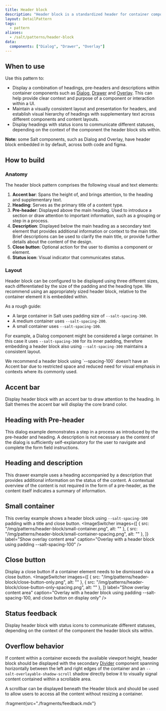 ```yaml
---
title: Header block
description: "Header block is a standardized header for container components and application regions, used to display various text elements depending on scenarios. Headings can also display accent and status to highlight messaging."
layout: DetailPattern
tags:
  - pattern
aliases:
  - /salt/patterns/header-block
data:
  components: ["Dialog", "Drawer", "Overlay"]
---
```


<Diagram
  src="/img/patterns/header-block/hero-shot.png"
  alt="Example header block. Displaying close action, status, preheader and description."
  border
/>

## When to use

Use this pattern to:

* Display a combination of headings, pre-headers and descriptions within container components such as [Dialog](/salt/components/dialog), [Drawer](/salt/components/drawer) and [Overlay](/salt/components/overlay). This can help provide clear context and purpose of a component or interaction within a UI.  
* Maintain a visually consistent layout and presentation for headers, and establish visual hierarchy of headings with supplementary text across different components and content layouts.
* Display headings with status icons to communicate different statuses, depending on the context of the component the header block sits within.

**Note:** some Salt components, such as Dialog and Overlay, have header block embedded in by default, across both code and figma.

## How to build

### Anatomy

The header block pattern comprises the following visual and text elements:

1. **Accent bar**: Spans the height of, and brings attention, to the heading and supplementary text.
2. **Heading**: Serves as the primary title of a content type.  
3. **Pre-header**: Displayed above the main heading. Used to introduce a section or draw attention to important information, such as a grouping or step in a process.  
4. **Description**: Displayed below the main heading as a secondary text element that provides additional information or context to the main title. Brief descriptions can be used to clarify the main title, or provide further details about the content of the design.
5. **Close button**: Optional action for the user to dismiss a component or element.  
6. **Status icon**: Visual indicator that communicates status.

<Diagram
  src="/img/patterns/header-block/header-block-anatomy.png"
  alt="A header block anatomy."
  border
/>

### Layout

Header block can be configured to be displayed using three different sizes, each differentiated by the size of the padding and the heading type. We recommend using an appropriately sized header block, relative to the container element it is embedded within.

As a rough guide:
- A large container in Salt uses padding size of `--salt-spacing-300`.
- A medium container uses `--salt-spacing-200`.
- A small container uses `--salt-spacing-100`.

For example, a Dialog component might be considered a large container. In this case it uses `--salt-spacing-300` for its inner padding, therefore embedding a header block also using `--salt-spacing-300` maintains a consistent layout.
<Diagram
  src="/img/patterns/header-block/header-block-layout-spacing.png"
  alt="A header block layout."
  border
/>

<GuidanceCallout type="positive" customPillText="Best practices">
  We recommend a header block using `--spacing-100` doesn’t have an Accent bar due to restricted space and reduced need for visual emphasis in contexts where its commonly used.
</GuidanceCallout>

## Accent bar

Display header block with an accent bar to draw attention to the heading. In Salt themes the accent bar will display the core brand color. 

<Diagram
  src="/img/patterns/header-block/with-accent-bar-and-text.png"
  alt="Dialog with an Accent bar, all text elements and header block using padding --salt-spacing-300."
  content="Dialog with an Accent bar, all text elements and header block using padding `--salt-spacing-300`."
  border
/>

## Heading with Pre-header

This dialog example demonstrates a step in a process as introduced by the pre-header and heading. A description is not necessary as the content of the dialog is sufficiently self-explanatory for the user to navigate and complete the form field instructions.

<Diagram
  src="/img/patterns/header-block/accent-bar-heading-preheader.png"
  alt="Dialog with pre-header and header text elements."
  content="Dialog with pre-header and header text elements."
  border
/>

## Heading and description

This drawer example uses a heading accompanied by a description that provides additional information on the status of the content. A contextual overview of the content is not required in the form of a pre-header, as the content itself indicates a summary of information.
<Diagram
  src="/img/patterns/header-block/header-block-in-drawer.png"
  alt="Dialog with header and description text elements."
  content="Dialog with header and description text elements."
  border
/>

## Small container
This overlay example shows a header block using `--salt-spacing-100` padding with a title and close button.
<ImageSwitcher
  images={[
    { src: "/img/patterns/header-block/small-container.png", alt: "" },
    { src: "/img/patterns/header-block/small-container-spacing.png", alt: "" },
  ]}
  label="Show overlay content area"
  caption="Overlay with a header block using padding --salt-spacing-100"
/>

## Close button
Display a close button if a container element needs to be dismissed via a close button.
<ImageSwitcher
  images={[
    { src: "/img/patterns/header-block/close-button-only.png", alt: "" },
    { src: "/img/patterns/header-block/close-button-only-spacing.png", alt: "" },
  ]}
  label="Show overlay content area"
  caption="Overlay with a header block using padding --salt-spacing-100, and close button on display only"
/>

## Status feedback
Display header block with status icons to communicate different statuses, depending on the context of the component the header block sits within.


<Diagram
  src="/img/patterns/header-block/with-status.png"
  alt="Dialog with a header block using padding --salt-spacing-300"
  content="Dialog with a header block using padding --salt-spacing-300"
  border
/>

## Overflow behavior
If content within a container exceeds the available viewport height, header block should be displayed with the secondary [Divider](/salt/components/divider) component spanning horizontally between the left and right edges of the container and an `--salt-overlayable-shadow-scroll` shadow directly below it to visually signal content contained within a scrollable area.

A scrollbar can be displayed beneath the Header block and should be used to allow users to access all the content without resizing a container.

<Diagram
  src="/img/patterns/header-block/overflow-behaviour-dialog.png"
  alt="A terms and conditions dialog with scrollable content."
  content="A terms and conditions dialog with scrollable content."
  border
/>


:fragment{src="./fragments/feedback.mdx"}

